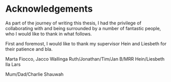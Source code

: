 # Acknowledgements {.unnumbered}

As part of the journey of writing this thesis, I had the privilege of collaborating with and being surrounded by a number of fantastic people, who I would like to thank in what follows.

First and foremost, I would like to thank my supervisor Hein and Liesbeth for their patience and bla.

Marta Fiocco, Jacco Wallinga
Ruth/Jonathan/Tim/Jan B/MRR
Hein/Liesbeth
Ila Lars

Mum/Dad/Charlie
Shauwah

<!-- Formal tone and limited only to 800 words -->
